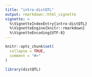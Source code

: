 ```yaml
---
title: "intro-distQTL"
output: rmarkdown::html_vignette
vignette: >
  %\VignetteIndexEntry{intro-distQTL}
  %\VignetteEngine{knitr::rmarkdown}
  %\VignetteEncoding{UTF-8}
---
```


```r
knitr::opts_chunk$set(
  collapse = TRUE,
  comment = "#>"
)
```

```r
library(distQTL)
```
